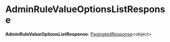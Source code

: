 
# AdminRuleValueOptionsListResponse

 **AdminRuleValueOptionsListResponse**: [PaginatedResponse](../types.HttpTypes.PaginatedResponse/page.mdx)&#60;object&#62;
